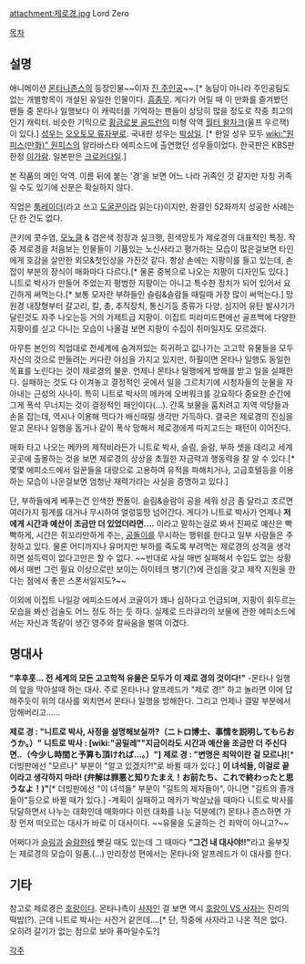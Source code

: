 attachment:제로경.jpg
Lord Zero

[[목차]]
== 설명 ==
애니메이션 [[몬타나존스]]의 등장인물~~이자 [[진 주인공]]~~.[* 농담이 아니라 주인공팀도 없는 개별항목이 개설된 유일한 인물이다. [[흠좀무]]. 게다가 어릴 때 이 만화를 즐겨봤던 팬들 중 몬타나 일행보다 이 캐릭터를 기억하는 팬들이 상당히 많을 정도로 작중 최고의 인기 캐릭터. 비슷한 기믹으로 [[황금로봇 골드런]]의 미형 악역 [[월터 왈자크]](울프 우르잭)이 있다.] [[성우]]는 [[오오토모 류자부로]]. 국내판 성우는 [[박상일]]. [* 한일 성우 모두 [[wiki:"원피스(만화)" 원피스]]의 알라바스타 에피소드에 출연했던 성우들이었다. 한국판은 KBS판 한정 [[이가람]]. 일본판은 [[크로커다일]].]

본 작품의 메인 악역. 이름 뒤에 붙는 '경'을 보면 어느 나라 귀족인 것 같지만 자칭 귀족일 수도 있기에 신분은 확실하지 않다. 

직업은 [[툼레이더]](라고 쓰고 [[도굴꾼]]이라 읽는다)이지만, 완결인 52화까지 성공한 사례는 단 한 건도 없다.

큰키에 콧수염, [[모노클]] & 검은색 정장과 실크햇, 흰색망토가 제로경의 대표적인 특징. 작중 제로경을 처음보는 인물들이 기품있는 노신사라고 평가하는 모습이 많은걸보면 타인에게 호감을 살만한 외모&첫인상을 가진것 같다. 항상 손에는 지팡이를 들고 있는데, 손잡이 부분의 장식이 매화마다 다르다.[* 물론 중복으로 나오는 지팡이 디자인도 있다.] 니트로 박사가 만들어 주었는지 평범한 지팡이는 아니고 특수한 장치가 되어 있어서 요긴하게 써먹는다.[* 보통 모자란 부하들인 슬림&슬람들 때릴때 가장 많이 써먹는다.] 망원경 내장형부터 갈고리, 칼, 총, 추적장치, 통신기등 종류가 다양. 심지어 유탄 발사기가 달린것도 자주 나오는등 거의 가제트급 지팡이. 이집트 피라미드편에선 골프백에 다양한 지팡이를 싣고 다니는 모습이 나올걸 보면 지팡이 수집이 취미일지도 모르겠다. 

아무튼 본인의 직업대로 전세계에 숨겨져있는 희귀하고 값나가는 고고학 유물들을 모두 자신의 것으로 만들려는 커다란 야심을 가지고 있지만, 하필이면 몬타나 일행도 동일한 목표를 노린다는 것이 제로경의 불운. 언제나 몬타나 일행에게 방해를 받고 일을 실패한다. 실패하는 것도 다 이겨놓고 결정적인 곳에서 일을 그르치기에 시청자들의 눈물을 자아내는 근성의 사나이. 특히 니트로 박사의 메카에 오버워크를 강요하다 중요한 순간에 그게 폭삭 무너지는 것이 결정적인 패인이다(…). 간혹 보물을 훔치려고 지역 악당들과 손을 잡는데, 역시나 이용해 먹다가 배신때릴 생각만 가득하다. 결국은 제로경의 진심을 알고 몬타나 일행을 돕거나 같이 폭삭 망해서 제로경에게 따지고드는 패턴이 이어진다.

매화 타고 나오는 메카의 제작비라든가 니트로 박사, 슬림, 슬람, 부하 셋을 데리고 세계 곳곳에 출몰하는 것을 보면 제로경의 상상을 초월한 자금력과 행동력을 잘 알 수 있다.[* 몇몇 에피소드에서 일꾼들을 대량으로 고용하여 유적을 파해치거나, 고급호텔등을 이용하는 모습이 나온걸보면 엄청난 재력가라는 사실을 증명하고 있다.] 

단, 부하들에게 베푸는건 인색한 짠돌이. 슬림&슬람이 공을 세워 상금 좀 달라고 조르면 여러가지 핑계를 대거나 무시하여 얼렁뚱땅 넘어간다. 게다가 니트로 박사가 언제나 '''저에게 시간과 예산이 조금만 더 있었더라면....''' 이라고 말하는걸로 봐서 진짜로 예산은 빡빡하게, 시간은 쥐꼬리만하게 주는, [[공돌이]]를 무시하는 행위를 한다고 일부 사람들은 주장하고 있다. 물론 어디까지나 유머지만 부하를 죽도록 부려먹는 제로경의 성격을 생각하면 설득력이 없다고만은 할 수 없다. ~~반대로 사실 매번 실패해서 수입도 없는 상황에서 매번 그런 필요 이상으로만 보이는 하이테크 병기(?)에 관심을 갖고 제작 지원을 한다는 점에서 좋은 스폰서일지도?~~

이외에 이집트 나일강 에피소드에서 코골이가 꽤나 심하다고 언급되며, 지팡이 휘두르는 모습을 봐선 검술도 어느 정도 하는 듯 하다. 실제로 드라큐라의 보물에 관한 에피소드에서는 자신과 똑같이 생긴 영주와 칼싸움을 벌여 이겼다.

== 명대사 ==
'''"후후훗... 전 세계의 모든 고고학적 유물은 모두가 이 제로 경의 것이다!"'''
-몬타나 일행의 앞을 막아설때 하는 대사. 주로 몬타나나 알프레드가 "제로 경!" 하고 놀라면 이에 답해주듯이 위의 대사를 외치면서 몬타나 일행을 방해한다. 그리고 언제나 결말 부분에서 망해버리고……

'''제로 경 : "니트로 박사, 사정을 설명해보실까?（ニトロ博士、事情を説明してもらおうか。）"'''
'''니트로 박사 : [wiki:"공밀레""지금이라도 시간과 예산을 조금만 더 주신다면..（今少し時間と予算も頂ければ…。）"]'''
'''제로 경 : "변명은 죄악이란 걸 모르나!'''[* 더빙판에선 "모르나" 부분이 "알고 있겠지?!"로 바뀔 때가 있다.] '''이 녀석들, 이걸로 끝이라고 생각하지 마라! (弁解は罪悪と知りたまえ！お前たち、これで終わったと思うなよ！)"'''[* 더빙판에선 "이 녀석들" 부분이 "길트의 제자들아", 아니면 "길트의 졸개들아"등으로 바뀔 때가 있다.]
-계획이 실패하고 메카가 박살났을 때마다 니트로 박사를 닦달하면서 나누는 대화인데 매화마다 이런 대화를 나눈 덕분에(?) 몬타나 존스하면 가장 먼저 떠오르는 대사가 바로 이 대사이다. ~~유물을 도굴하는 건 죄악이 아니고?~~

어쩌다가 [[슬림]]과 [[슬람]]한테 뺏길 때도 있는데 그 때마다 '''"그건 내 대사야!!"'''라고 울부짖는 제로경의 모습이 일품.(...) 만리장성 편에서는 몬타나와 알프레드가 이 대사를 한다.
== 기타 ==
참고로 제로경은 [[호랑이]]다. 몬타나측이 [[사자]]인 걸 보면 역시 [[호랑이 VS 사자]]는 진리의 떡밥(?). 근데 니트로 박사는 사잔거 같은데….[* 단, 작중에 사자라고 나온 적은 없다. 오히려 갈기가 없는 점으로 보아 퓨마일수도?]

[[각주]]
